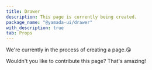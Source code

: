 ```yaml
---
title: Drawer
description: This page is currently being created.
package_name: "@yamada-ui/drawer"
with_description: true
tab: Props
---
```


We're currently in the process of creating a page.😘

Wouldn't you like to contribute this page? That's amazing!
